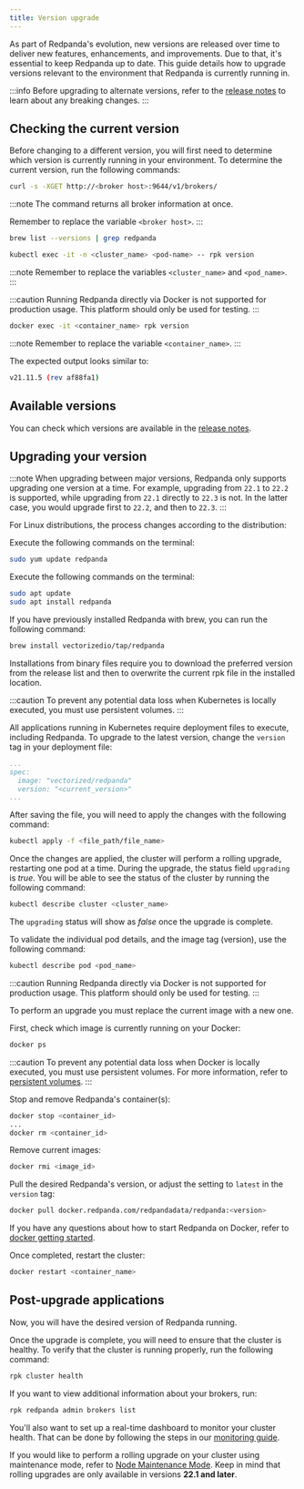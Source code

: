 ```yaml
---
title: Version upgrade
---
```


<head>
    <meta name="title" content="Version upgrade | Redpanda Docs"/>
    <meta name="description" content="As part of Redpanda's evolution, new versions are released over time to deliver new features, enhancements, and improvements."/>
    <link rel="canonical" href="https://docs.redpanda.com/docs/get-started/" />
</head>


As part of Redpanda's evolution, new versions are released over time to deliver new features, enhancements, and improvements.
Due to that, it's essential to keep Redpanda up to date. This guide details how to upgrade versions relevant to the environment that Redpanda is currently running in.

:::info
Before upgrading to alternate versions, refer to the [release notes](https://github.com/redpanda-data/redpanda/releases) to learn about any breaking changes.
:::

## Checking the current version

Before changing to a different version, you will first need to determine which version is currently running in your environment.
To determine the current version, run the following commands:

<Tabs>
<TabItem value="check-linux" label="Linux" default>

```bash
curl -s -XGET http://<broker host>:9644/v1/brokers/
```

:::note
The command returns all broker information at once.

Remember to replace the variable `<broker host>`.
:::

</TabItem>
<TabItem value="check-macos" label="MacOS" default>

```bash
brew list --versions | grep redpanda
```

</TabItem>

<TabItem value="check-kubernetes" label="Kubernetes" default>

```bash
kubectl exec -it -n <cluster_name> <pod-name> -- rpk version
```

:::note
Remember to replace the variables `<cluster_name>` and `<pod_name>`.
:::

</TabItem>

<TabItem value="check-docker" label="Docker" default>

:::caution
Running Redpanda directly via Docker is not supported for production usage. This platform should only be used for testing.
:::

```bash
docker exec -it <container_name> rpk version 
```

:::note
Remember to replace the variable `<container_name>`.
:::

</TabItem>

</Tabs>

The expected output looks similar to:

```bash
v21.11.5 (rev af88fa1)
```

## Available versions
You can check which versions are available in the [release notes](https://github.com/redpanda-data/redpanda/releases).

## Upgrading your version

:::note
When upgrading between major versions, Redpanda only supports upgrading one version at a time. For example, upgrading from `22.1` to `22.2` is supported, while upgrading from `22.1` directly to `22.3` is not. In the latter case, you would upgrade first to `22.2`, and then to `22.3`.
:::

<Tabs>
<TabItem value="upgrade-linux" label="Linux" default>

For Linux distributions, the process changes according to the distribution:

<Tabs>
<TabItem value="fedora-redhat" label="Fedora/RedHat" default>

Execute the following commands on the terminal:
```bash
sudo yum update redpanda
```

</TabItem>
<TabItem value="debian-ubuntu" label="Debian/Ubuntu">

Execute the following commands on the terminal:
```bash
sudo apt update
sudo apt install redpanda
```

</TabItem>
</Tabs>


</TabItem>
<TabItem value="upgrade-macos" label="MacOS" default>

If you have previously installed Redpanda with brew, you can run the following command:

```bash
brew install vectorizedio/tap/redpanda
```

Installations from binary files require you to download the preferred version from the release list and then to overwrite the current rpk file in the installed location.

</TabItem>

<TabItem value="upgrade-kubernetes" label="Kubernetes" default>

:::caution
To prevent any potential data loss when Kubernetes is locally executed, you must use persistent volumes.
:::

All applications running in Kubernetes require deployment files to execute, including Redpanda.
To upgrade to the latest version, change the `version` tag in your deployment file:

```yaml
...
spec:
  image: "vectorized/redpanda"
  version: "<current_version>"
...
```

After saving the file, you will need to apply the changes with the following command:

```bash
kubectl apply -f <file_path/file_name>
```

Once the changes are applied, the cluster will perform a rolling upgrade, restarting one pod at a time. During the upgrade, the status field `upgrading` is _true_. You will be able to see the status of the cluster by running the following command:

```bash
kubectl describe cluster <cluster_name>
```

The `upgrading` status will show as _false_ once the upgrade is complete.

To validate the individual pod details, and the image tag (version), use the following command:

```bash
kubectl describe pod <pod_name>
```

</TabItem>

<TabItem value="upgrade-docker" label="Docker" default>

:::caution
Running Redpanda directly via Docker is not supported for production usage. This platform should only be used for testing.
:::

To perform an upgrade you must replace the current image with a new one.

First, check which image is currently running on your Docker:

```bash
docker ps
```

:::caution
To prevent any potential data loss when Docker is locally executed, you must use persistent volumes. For more information, refer to [persistent volumes](../../quickstart/quick-start-docker#create-network-and-persistent-volumes).
:::

Stop and remove Redpanda's container(s):

```bash
docker stop <container_id>
...
docker rm <container_id>
```

Remove current images:

```bash
docker rmi <image_id>
```

Pull the desired Redpanda's version, or adjust the setting to `latest` in the `version` tag:

```bash
docker pull docker.redpanda.com/redpandadata/redpanda:<version>
```

If you have any questions about how to start Redpanda on Docker, refer to [docker getting started](../../quickstart/quick-start-docker).

Once completed, restart the cluster:

```bash
docker restart <container_name>
```

</TabItem>

</Tabs>

## Post-upgrade applications

Now, you will have the desired version of Redpanda running.

Once the upgrade is complete, you will need to ensure that the cluster is healthy.
To verify that the cluster is running properly, run the following command:

```bash
rpk cluster health
```

If you want to view additional information about your brokers, run:

```bash
rpk redpanda admin brokers list
```

You'll also want to set up a real-time dashboard to monitor your cluster health. That can be  done by following the steps in our [monitoring guide](../../cluster-administration/monitoring).

If you would like to perform a rolling upgrade on your cluster using maintenance mode, refer to [Node Maintenance Mode](../../cluster-administration/node-management). Keep in mind that rolling upgrades are only available in versions **22.1 and later**.